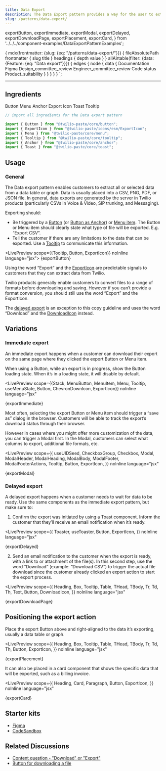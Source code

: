 ```yaml
---
title: Data Export
description: The Data Export pattern provides a way for the user to extract data from their account.
slug: /patterns/data-export/
---
```


  exportButton,
  exportImmediate,
  exportModal,
  exportDelayed,
  exportDownloadPage,
  exportPlacement,
  exportCard,
} from '../../../component-examples/DataExportPatternExamples';

  {
    mdx(frontmatter: {slug: {eq: "/patterns/data-export/"}}) {
      fileAbsolutePath
      frontmatter {
        slug
        title
      }
      headings {
        depth
        value
      }
    }
    allAirtable(filter: {data: {Feature: {eq: "Data export"}}}) {
      edges {
        node {
          data {
            Documentation
            Figma
            Design_committee_review
            Engineer_committee_review
            Code
            status
            Product_suitability
          }
        }
      }
    }
  }
`;

<content>

<NormalizedPatternHeader
  description={props.pageContext.frontmatter.description}
  name={props.pageContext.frontmatter.title}
  data={props.data}
/>

</content>

---

<contentwrapper>

<PageAside data={props.data.mdx} />

<content>

## Ingredients

<Grid gutter="space30" marginBottom="space80">
  <Column>
    <Card>
      <Heading as="h3" variant="heading40" marginBottom="space0">
        <Anchor href="/components/button">Button</Anchor>
      </Heading>
    </Card>
  </Column>
  <Column>
    <Card>
      <Heading as="h3" variant="heading40" marginBottom="space0">
        <Anchor href="/components/menu">Menu</Anchor>
      </Heading>
    </Card>
  </Column>
  <Column>
    <Card>
      <Heading as="h3" variant="heading40" marginBottom="space0">
        <Anchor href="/components/anchor">Anchor</Anchor>
      </Heading>
    </Card>
  </Column>
</Grid>
<Grid gutter="space30" marginBottom="space80">
  <Column>
    <Card>
      <Heading as="h3" variant="heading40" marginBottom="space0">
        <Anchor href="/components/icons">Export Icon</Anchor>
      </Heading>
    </Card>
  </Column>
  <Column>
    <Card>
      <Heading as="h3" variant="heading40" marginBottom="space0">
        <Anchor href="/components/toast">Toast</Anchor>
      </Heading>
    </Card>
  </Column>
  <Column>
    <Card>
      <Heading as="h3" variant="heading40" marginBottom="space0">
        <Anchor href="/components/tooltip">Tooltip</Anchor>
      </Heading>
    </Card>
  </Column>
</Grid>

```jsx
// import all ingredients for the Data export pattern

import {​ Button } from "@twilio-paste/core/button";
import { ExportIcon } from "@twilio-paste/icons/esm/ExportIcon";
import { Menu } from "@twilio-paste/core/menu";
import { Tooltip } from "@twilio-paste/core/tooltip";
import { Anchor } from "@twilio-paste/core/anchor";
import { Toast } from "@twilio-paste/core/toast";
```

## Usage

### General

The Data export pattern enables customers to extract all or selected data
from a data table or graph. Data is usually placed into a CSV, PNG, PDF,
or JSON file. In general, data exports are generated by the server in
Twilio products (particularly CSVs in Voice & Video, SIP trunking, and Messaging).

Exporting should:

- Be triggered by a [Button](/components/button) (or [Button as Anchor](/patterns/button-vs-anchor#buttons-with-link-functionality))
  or [Menu item](/components/menu). The Button or Menu item should clearly state what type of file
  will be exported. E.g. “Export CSV”.
- Tell the customer if there are any limitations to the data that can be exported.
  Use a [Tooltip](/components/tooltip) to communicate this information.

<LivePreview scope={{Tooltip, Button, ExportIcon}} noInline language="jsx">
  {exportButton}
</LivePreview>

Using the word “Export” and the [ExportIcon](/components/icons) are predictable signals to customers that they can extract data from Twilio.

Twilio products generally enable customers to convert files to a range of formats before downloading and saving. However if you can’t provide a format conversion, you should still use the word “Export” and the ExportIcon.

The [delayed export](#delayed-export) is an exception to this copy guideline and uses the word “Download” and the [DownloadIcon](/components/icons) instead.

## Variations

### Immediate export

An immediate export happens when a customer can download their export on
the same page where they clicked the export Button or Menu item.

When using a Button, while an export is in progress, show the Button loading
state. When it’s in a loading state, it will disable by default.

<LivePreview
  scope={{Stack, MenuButton, MenuItem, Menu, Tooltip, useMenuState, Button, ChevronDownIcon, ExportIcon}}
  noInline
  language="jsx"
>
  {exportImmediate}
</LivePreview>

Most often, selecting the export Button or Menu item should trigger a “save as”
dialog in the browser. Customers will be able to track the export’s download
status through their browser.

However in cases where you might offer more customization of the data, you
can trigger a Modal first. In the Modal, customers can select what columns
to export, additional file formats, etc.

<LivePreview
  scope={{
    useUIDSeed,
    CheckboxGroup,
    Checkbox,
    Modal,
    ModalHeader,
    ModalHeading,
    ModalBody,
    ModalFooter,
    ModalFooterActions,
    Tooltip,
    Button,
    ExportIcon,
  }}
  noInline
  language="jsx"
>
  {exportModal}
</LivePreview>

### Delayed export

A delayed export happens when a customer needs to wait for data to be ready.
Use the same components as the immediate export pattern, but make sure to:

1. Confirm the export was initiated by using a Toast component. Inform the customer that they’ll receive an email notification when it’s ready.

<LivePreview
  scope={{
    Toaster,
    useToaster,
    Button,
    ExportIcon,
  }}
  noInline
  language="jsx"
>
  {exportDelayed}
</LivePreview>

2. Send an email notification to the customer when the export is ready, with a link to or attachment of the file(s). In this second step, use the word “Download” (example: “Download CSV”) to trigger the actual file download since the customer already clicked an export action to start the export process.

<LivePreview
  scope={{
    Heading,
    Box,
    Tooltip,
    Table,
    THead,
    TBody,
    Tr,
    Td,
    Th,
    Text,
    Button,
    DownloadIcon,
  }}
  noInline
  language="jsx"
>
  {exportDownloadPage}
</LivePreview>

## Positioning the export action

Place the export Button above and right-aligned to the data it’s exporting,
usually a data table or graph.

<LivePreview
  scope={{
    Heading,
    Box,
    Tooltip,
    Table,
    THead,
    TBody,
    Tr,
    Td,
    Th,
    Button,
    ExportIcon,
  }}
  noInline
  language="jsx"
>
  {exportPlacement}
</LivePreview>

It can also be placed in a card component that shows the specific data that will
be exported, such as a billing invoice.

<LivePreview
  scope={{
    Heading,
    Card,
    Paragraph,
    Button,
    ExportIcon,
  }}
  noInline
  language="jsx"
>
  {exportCard}
</LivePreview>

## Starter kits

- [Figma](https://www.figma.com/file/S4z0Kqjb9AYosnkRQldLte/Paste-Patterns?node-id=304%3A19078)
- [CodeSandbox](https://codesandbox.io/dashboard/all/Patterns/data-export?workspace=219744aa-c106-40cc-b308-dffc5b5c5b01)

## Related Discussions

- [Content question - "Download" or "Export"](https://github.com/twilio-labs/paste/discussions/990)
- [Button for downloading a file](https://github.com/twilio-labs/paste/discussions/848)

</content>

</contentwrapper>
